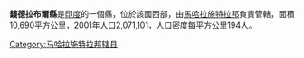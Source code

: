 '''錢德拉布爾縣'''是[[印度|印度]]的一個縣，位於該國西部，由[[馬哈拉施特拉邦|馬哈拉施特拉邦]]負責管轄，面積10,690平方公里，2001年人口2,071,101，人口密度每平方公里194人。

{{coord|19|57|N|79|18|E|type:adm3rd_source:itwiki|display=title}}

{{印度行政区划小作品}}
[[Category:马哈拉施特拉邦辖县|Category:马哈拉施特拉邦辖县]]